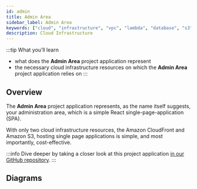 ```yaml
---
id: admin
title: Admin Area
sidebar_label: Admin Area
keywords: ["cloud", "infrastructure", "vpc", "lambda", "database", "s3", "storage", "diagram"]
description: Cloud Infrastructure
---
```



:::tip What you’ll learn

- what does the **Admin Area** project application represent
- the necessary cloud infrastructure resources on which the **Admin Area** project application relies on
:::

## Overview

The **Admin Area** project application represents, as the name itself suggests, your administration area, which is a simple React single-page-application (SPA).

With only two cloud infrastructure resources, the Amazon CloudFront and Amazon S3, hosting single page applications is simple, and most importantly, cost-effective.

:::info
Dive deeper by taking a closer look at this project application [in our GitHub repository](https://github.com/webiny/webiny-js/tree/v5/packages/cwp-template-aws/template/api).
:::

## Diagrams

<DiagramAdmin />

